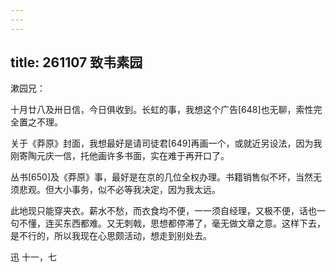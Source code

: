```yaml
---
---
---
```

title: 261107 致韦素园
---




漱园兄：

十月廿八及卅日信，今日俱收到。长虹的事，我想这个广告[648]也无聊，索性完全置之不理。

关于《莽原》封面，我想最好是请司徒君[649]再画一个，或就近另设法，因为我刚寄陶元庆一信，托他画许多书面，实在难于再开口了。

丛书[650]及《莽原》事，最好是在京的几位全权办理。书籍销售似不坏，当然无须悲观。但大小事务，似不必等我决定，因为我太远。

此地现只能穿夹衣。薪水不愁，而衣食均不便，一一须自经理，又极不便，话也一句不懂，连买东西都难。又无刺戟，思想都停滞了，毫无做文章之意。这样下去，是不行的，所以我现在心思颇活动，想走到别处去。

迅 十一，七